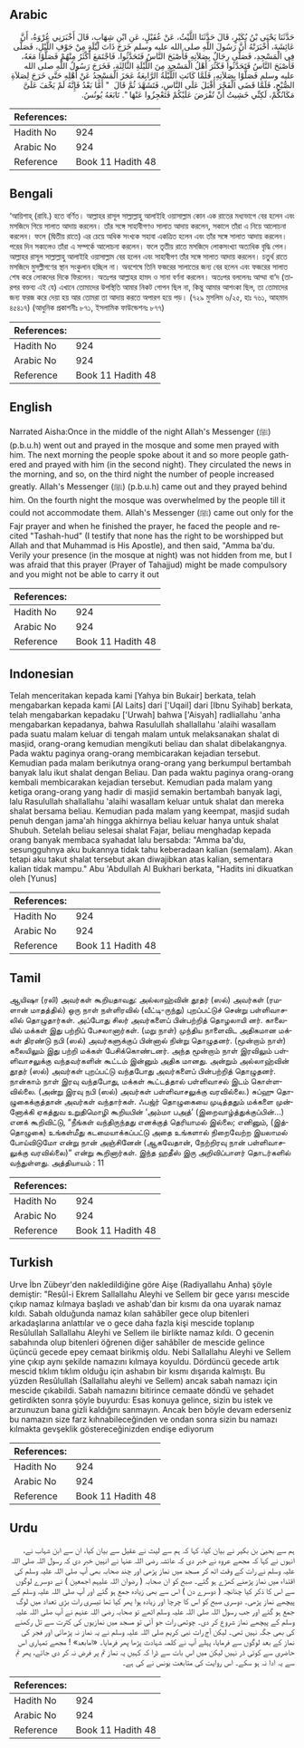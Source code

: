 ## Arabic


<div dir="rtl" lang="ar" style={{fontSize:'larger',backgroundColor:'#f8f9fa',padding:20}}>
حَدَّثَنَا يَحْيَى بْنُ بُكَيْرٍ، قَالَ حَدَّثَنَا اللَّيْثُ، عَنْ عُقَيْلٍ، عَنِ ابْنِ شِهَابٍ، قَالَ أَخْبَرَنِي عُرْوَةُ، أَنَّ عَائِشَةَ، أَخْبَرَتْهُ أَنَّ رَسُولَ اللَّهِ صلى الله عليه وسلم خَرَجَ ذَاتَ لَيْلَةٍ مِنْ جَوْفِ اللَّيْلِ، فَصَلَّى فِي الْمَسْجِدِ، فَصَلَّى رِجَالٌ بِصَلاَتِهِ فَأَصْبَحَ النَّاسُ فَتَحَدَّثُوا، فَاجْتَمَعَ أَكْثَرُ مِنْهُمْ فَصَلَّوْا مَعَهُ، فَأَصْبَحَ النَّاسُ فَتَحَدَّثُوا فَكَثُرَ أَهْلُ الْمَسْجِدِ مِنَ اللَّيْلَةِ الثَّالِثَةِ، فَخَرَجَ رَسُولُ اللَّهِ صلى الله عليه وسلم فَصَلَّوْا بِصَلاَتِهِ، فَلَمَّا كَانَتِ اللَّيْلَةُ الرَّابِعَةُ عَجَزَ الْمَسْجِدُ عَنْ أَهْلِهِ حَتَّى خَرَجَ لِصَلاَةِ الصُّبْحِ، فَلَمَّا قَضَى الْفَجْرَ أَقْبَلَ عَلَى النَّاسِ، فَتَشَهَّدَ ثُمَّ قَالَ ‏ "‏ أَمَّا بَعْدُ فَإِنَّهُ لَمْ يَخْفَ عَلَىَّ مَكَانُكُمْ، لَكِنِّي خَشِيتُ أَنْ تُفْرَضَ عَلَيْكُمْ فَتَعْجِزُوا عَنْهَا ‏"‏‏.‏ تَابَعَهُ يُونُسُ‏.‏
</div>
<div style={{backgroundColor:'#f8f9fa',padding:20, marginBottom: 10}}><table> <thead> <tr> <th>References:</th> <th></th> </tr> </thead> <tbody><tr><td>Hadith No</td><td>924</td></tr><tr><td>Arabic No</td><td>924</td></tr><tr><td>Reference</td><td>Book 11 Hadith 48</td></tr></tbody></table></div>

## Bengali


<div dir="ltr" lang="bn" style={{fontSize:'larger',backgroundColor:'#f8f9fa',padding:20}}>
‘আয়িশাহ্ (রাযি.) হতে বর্ণিত। আল্লাহর রাসূল সাল্লাল্লাহু আলাইহি ওয়াসাল্লাম কোন এক রাতের মধ্যভাগে বের হলেন এবং মসজিদে গিয়ে সালাত আদায় করলেন। তাঁর সঙ্গে সাহাবীগণও সালাত আদায় করলেন, সকালে তাঁরা এ নিয়ে আলোচনা করলেন। ফলে (দ্বিতীয় রাতে) এর চেয়ে অধিক সংখ্যক সহাবা একত্রিত হলেন এবং তাঁর সঙ্গে সালাত আদায় করলেন। পরের দিন সকালেও তাঁরা এ সম্পর্কে আলোচনা করলেন। ফলে তৃতীয় রাতে মসজিদে লোকসংখ্যা অত্যধিক বৃদ্ধি পেল। আল্লাহর রাসূল সাল্লাল্লাহু আলাইহি ওয়াসাল্লাম বের হলেন এবং সাহাবীগণ তাঁর সঙ্গে সালাত আদায় করলেন। চতুর্থ রাতে মসজিদে মুসল্লীগণের স্থান সংকুলান হচ্ছিল না। অবশেষে তিনি ফজরের সালাতের জন্য বের হলেন এবং ফজরের সালাত শেষ করে লোকদের দিকে ফিরলেন। অতঃপর আল্লাহর হামদ ও সানা বর্ণনা করলেন। অতঃপর বললেনঃ আম্মা বা‘দ (তারপর বক্তব্য এই যে) এখানে তোমাদের উপস্থিতি আমার নিকট গোপন ছিল না, কিন্তু আমার আশংকা ছিল, তা তোমাদের জন্য ফরজ করে দেয়া হয় আর তোমরা তা আদায় করতে অপারগ হয়ে পড়। (৭২৯ মুসলিম ৬/২৫, হাঃ ৭৬১, আহমাদ ৪৫৪১৭) (আধুনিক প্রকাশনীঃ ৮৭১, ইসলামিক ফাউন্ডেশনঃ ৮৭৭)
</div>
<div style={{backgroundColor:'#f8f9fa',padding:20, marginBottom: 10}}><table> <thead> <tr> <th>References:</th> <th></th> </tr> </thead> <tbody><tr><td>Hadith No</td><td>924</td></tr><tr><td>Arabic No</td><td>924</td></tr><tr><td>Reference</td><td>Book 11 Hadith 48</td></tr></tbody></table></div>

## English


<div dir="ltr" lang="en" style={{fontSize:'larger',backgroundColor:'#f8f9fa',padding:20}}>
Narrated Aisha:Once in the middle of the night Allah's Messenger (ﷺ) (p.b.u.h) went out and prayed in the mosque and some men prayed with him. The next morning the people spoke about it and so more people gathered and prayed with him (in the second night). They circulated the news in the morning, and so, on the third night the number of people increased greatly. Allah's Messenger (ﷺ) (p.b.u.h) came out and they prayed behind him. On the fourth night the mosque was overwhelmed by the people till it could not accommodate them. Allah's Messenger (ﷺ) came out only for the Fajr prayer and when he finished the prayer, he faced the people and recited "Tashah-hud" (I testify that none has the right to be worshipped but Allah and that Muhammad is His Apostle), and then said, "Amma ba'du. Verily your presence (in the mosque at night) was not hidden from me, but I was afraid that this prayer (Prayer of Tahajjud) might be made compulsory and you might not be able to carry it out
</div>
<div style={{backgroundColor:'#f8f9fa',padding:20, marginBottom: 10}}><table> <thead> <tr> <th>References:</th> <th></th> </tr> </thead> <tbody><tr><td>Hadith No</td><td>924</td></tr><tr><td>Arabic No</td><td>924</td></tr><tr><td>Reference</td><td>Book 11 Hadith 48</td></tr></tbody></table></div>

## Indonesian


<div dir="ltr" lang="id" style={{fontSize:'larger',backgroundColor:'#f8f9fa',padding:20}}>
Telah menceritakan kepada kami [Yahya bin Bukair] berkata, telah mengabarkan kepada kami [Al Laits] dari ['Uqail] dari [Ibnu Syihab] berkata, telah mengabarkan kepadaku ['Urwah] bahwa ['Aisyah] radliallahu 'anha mengabarkan kepadanya, bahwa Rasulullah shallallahu 'alaihi wasallam pada suatu malam keluar di tengah malam untuk melaksanakan shalat di masjid, orang-orang kemudian mengikuti beliau dan shalat dibelakangnya. Pada waktu paginya orang-orang membicarakan kejadian tersebut. Kemudian pada malam berikutnya orang-orang yang berkumpul bertambah banyak lalu ikut shalat dengan Beliau. Dan pada waktu paginya orang-orang kembali membicarakan kejadian tersebut. Kemudian pada malam yang ketiga orang-orang yang hadir di masjid semakin bertambah banyak lagi, lalu Rasulullah shallallahu 'alaihi wasallam keluar untuk shalat dan mereka shalat bersama beliau. Kemudian pada malam yang keempat, masjid sudah penuh dengan jama'ah hingga akhirnya beliau keluar hanya untuk shalat Shubuh. Setelah beliau selesai shalat Fajar, beliau menghadap kepada orang banyak membaca syahadat lalu bersabda: "Amma ba'du, sesungguhnya aku bukannya tidak tahu keberadaan kalian (semalam). Akan tetapi aku takut shalat tersebut akan diwajibkan atas kalian, sementara kalian tidak mampu." Abu 'Abdullah Al Bukhari berkata, "Hadits ini dikuatkan oleh [Yunus]
</div>
<div style={{backgroundColor:'#f8f9fa',padding:20, marginBottom: 10}}><table> <thead> <tr> <th>References:</th> <th></th> </tr> </thead> <tbody><tr><td>Hadith No</td><td>924</td></tr><tr><td>Arabic No</td><td>924</td></tr><tr><td>Reference</td><td>Book 11 Hadith 48</td></tr></tbody></table></div>

## Tamil


<div dir="ltr" lang="ta" style={{fontSize:'larger',backgroundColor:'#f8f9fa',padding:20}}>
ஆயிஷா (ரலி) அவர்கள் கூறியதாவது: அல்லாஹ்வின் தூதர் (ஸல்) அவர்கள் (ரமளான் மாதத்தில்) ஒரு நாள் நள்ளிரவில் (வீட்டி-ருந்து) புறப்பட்டுச் சென்று பள்ளிவாசலில் தொழுதார்கள். அப்போது சிலர் அவர்களைப் பின்பற்றித் தொழலாயி னர். காலையில் மக்கள் இது பற்றிப் பேசலானார்கள். (மறு நாள்) முந்திய நாளைவிட அதிகமான மக்கள் திரண்டு நபி (ஸல்) அவர்களுக்குப் பின்னால் நின்று தொழுதனர். (மூன்றாம் நாள்) கலையிலும் இது பற்றி மக்கள் பேசிக்கொண்டனர். அந்த மூன்றாம் நாள் இரவிலும் பள்ளிவாசலுக்கு வந்தவர்களின் கூட்டம் இன்னும் அதிக மானது. அன்றும் அல்லாஹ்வின் தூதர் (ஸல்) அவர்கள் புறப்பட்டு வந்தபோது அவர்களைப் பின்பற்றித் தொழுதனர். நான்காம் நாள் இரவு வந்தபோது, மக்கள் கூட்டத்தால் பள்ளிவாசல் இடம் கொள்ளவில்லை. (அன்று இரவு நபி (ஸல்) அவர்கள் பள்ளிவாசலுக்கு வரவில்லை.) சுப்ஹு தொழுகைக்குத்தான் அவர்கள் வந்தார்கள். ஃபஜ்ர் தொழுகையை முடித்ததும் மக்களை முன்னோக்கி ஏகத்துவ உறுதிமொழி கூறியபின் ‘அம்மா பஅத்’ (இறைவாழ்த்துக்குப்பின்...) எனக் கூறிவிட்டு, “நீங்கள் வந்திருந்தது எனக்குத் தெரியாமல் இல்லை; எனினும், (இத்தொழுகை) உங்கள்மீது கடமையாக்கப்பட்டு அதை உங்களால் நிறைவேற்ற இயலாமல் போய்விடுமோ என்று நான் அஞ்சினேன் (ஆகவேதான், நேற்றிரவு நான் பள்ளிவாசலுக்கு வரவில்லை)” என்று கூறினார்கள். இந்த ஹதீஸ் இரு அறிவிப்பாளர் தொடர்களில் வந்துள்ளது. அத்தியாயம் : 11
</div>
<div style={{backgroundColor:'#f8f9fa',padding:20, marginBottom: 10}}><table> <thead> <tr> <th>References:</th> <th></th> </tr> </thead> <tbody><tr><td>Hadith No</td><td>924</td></tr><tr><td>Arabic No</td><td>924</td></tr><tr><td>Reference</td><td>Book 11 Hadith 48</td></tr></tbody></table></div>

## Turkish


<div dir="ltr" lang="tr" style={{fontSize:'larger',backgroundColor:'#f8f9fa',padding:20}}>
Urve İbn Zübeyr'den nakledildiğine göre Aişe (Radiyallahu Anha) şöyle demiştir: "Resûl-i Ekrem Sallallahu Aleyhi ve Sellem bir gece yarısı mescide çıkıp namaz kılmaya başladı ve ashab'dan bir kısmı da ona uyarak namaz kıldı. Sabah olduğunda namaz kılan sahâbîler gece olup bitenleri arkadaşlarına anlattılar ve o gece daha fazla kişi mescide toplanıp Resûlullah Sallallahu Aleyhi ve Sellem ile birlikte namaz kıldı. O gecenin sabahında olup bitenleri öğrenen diğer sahâbîler de mescide gelince üçüncü gecede epey cemaat birikmiş oldu. Nebi Sallallahu Aleyhi ve Sellem yine çıkıp aynı şekilde namazını kılmaya koyuldu. Dördüncü gecede artık mescid tıklım tıklım olduğu için ashabın bir kısmı dışarıda kalmıştı. Bu yüzden Resûlullah (Sallallahu aleyhi ve Sellem) ancak sabah namazı için mescide çıkabildi. Sabah namazını bitirince cemaate döndü ve şehadet getirdikten sonra şöyle buyurdu: Esas konuya gelince, sizin bu istek ve arzunuzun bana gizli kaldığını sanmayın. Ancak ben böyle devam ederseniz bu namazın size farz kıhnabileceğinden ve ondan sonra sizin bu namazı kılmakta gevşeklik göstereceğinizden endişe ediyorum
</div>
<div style={{backgroundColor:'#f8f9fa',padding:20, marginBottom: 10}}><table> <thead> <tr> <th>References:</th> <th></th> </tr> </thead> <tbody><tr><td>Hadith No</td><td>924</td></tr><tr><td>Arabic No</td><td>924</td></tr><tr><td>Reference</td><td>Book 11 Hadith 48</td></tr></tbody></table></div>

## Urdu


<div dir="rtl" lang="ur" style={{fontSize:'larger',backgroundColor:'#f8f9fa',padding:20}}>
ہم سے یحییٰ بن بکیر نے بیان کیا، کہا کہ ہم سے لیث نے عقیل سے بیان کیا، ان سے ابن شہاب نے، انہوں نے کہا کہ مجھے عروہ نے خبر دی کہ عائشہ رضی اللہ عنہا نے انہیں خبر دی کہ رسول اللہ صلی اللہ علیہ وسلم نے رات کے وقت اٹھ کر مسجد میں نماز پڑھی اور چند صحابہ بھی آپ صلی اللہ علیہ وسلم کی اقتداء میں نماز پڑھنے کھڑے ہو گئے۔ صبح کو ان صحابہ ( رضوان اللہ علیہم اجمعین ) نے دوسرے لوگوں سے اس کا ذکر کیا چنانچہ ( دوسرے دن ) اس سے بھی زیادہ جمع ہو گئے اور آپ صلی اللہ علیہ وسلم کے پیچھے نماز پڑھی۔ دوسری صبح کو اس کا چرچا اور زیادہ ہوا پھر کیا تھا تیسری رات بڑی تعداد میں لوگ جمع ہو گئے اور جب رسول اللہ صلی اللہ علیہ وسلم اٹھے تو صحابہ رضی اللہ عنہم نے آپ صلی اللہ علیہ وسلم کے پیچھے نماز شروع کر دی۔ چوتھی رات جو آئی تو مسجد میں نمازیوں کی کثرت سے تل رکھنے کی بھی جگہ نہیں تھی۔ لیکن آج رات نبی کریم صلی اللہ علیہ وسلم نے یہ نماز نہ پڑھائی اور فجر کی نماز کے بعد لوگوں سے فرمایا، پہلے آپ نے کلمہ شہادت پڑھا پھر فرمایا۔ «امابعد» ! مجھے تمہاری اس حاضری سے کوئی ڈر نہیں لیکن میں اس بات سے ڈرا کہ کہیں یہ نماز تم پر فرض نہ کر دی جائے، پھر تم سے یہ ادا نہ ہو سکے۔ اس روایت کی متابعت یونس نے کی ہے۔
</div>
<div style={{backgroundColor:'#f8f9fa',padding:20, marginBottom: 10}}><table> <thead> <tr> <th>References:</th> <th></th> </tr> </thead> <tbody><tr><td>Hadith No</td><td>924</td></tr><tr><td>Arabic No</td><td>924</td></tr><tr><td>Reference</td><td>Book 11 Hadith 48</td></tr></tbody></table></div>
